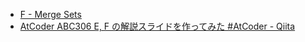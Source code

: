 
<Meta title="ABC306/ABC306-F" />
<Slide src={Png} label="ABC306 F - Merge Sets" />

- [F \- Merge Sets](https://atcoder.jp/contests/abc306/tasks/abc306_f)
- [AtCoder ABC306 E, F の解説スライドを作ってみた \#AtCoder \- Qiita](https://qiita.com/hossie/items/a4f203492c9c4f7dce18)
